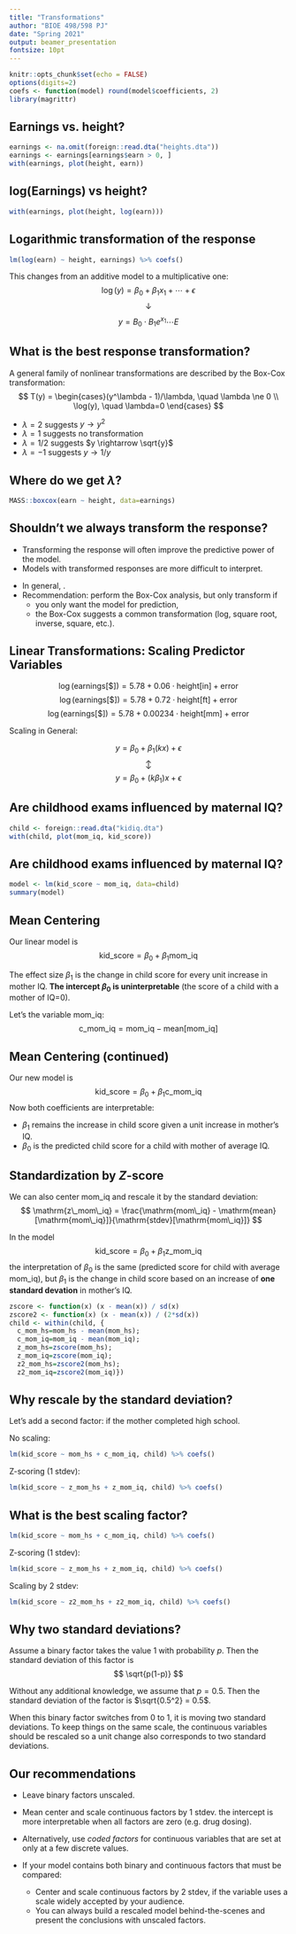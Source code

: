 ```yaml
---
title: "Transformations"
author: "BIOE 498/598 PJ"
date: "Spring 2021"
output: beamer_presentation
fontsize: 10pt
---
```


```r
knitr::opts_chunk$set(echo = FALSE)
options(digits=2)
coefs <- function(model) round(model$coefficients, 2)
library(magrittr)
```

## Earnings vs. height?

```r
earnings <- na.omit(foreign::read.dta("heights.dta"))
earnings <- earnings[earnings$earn > 0, ]
with(earnings, plot(height, earn))
```

## log(Earnings) vs height?

```r
with(earnings, plot(height, log(earn)))
```

## Logarithmic transformation of the response

```r
lm(log(earn) ~ height, earnings) %>% coefs()
```

\pause
This changes from an additive model to a multiplicative one:
$$ \log(y) = \beta_0 + \beta_1 x_1 + \cdots + \epsilon $$
$$\downarrow$$
$$ y = B_0\cdot B_1e^{x_1}\cdots E $$

## What is the best response transformation?

A general family of nonlinear transformations are described by the Box-Cox transformation:
$$ T(y) = \begin{cases}(y^\lambda - 1)/\lambda, \quad \lambda \ne 0 \\ \log(y), \quad \lambda=0 \end{cases} $$
\pause

- $\lambda=2$ suggests $y \rightarrow y^2$
- $\lambda=1$ suggests no transformation
- $\lambda=1/2$ suggests $y \rightarrow \sqrt{y}$
- $\lambda=-1$ suggests $y \rightarrow 1/y$

## Where do we get $\lambda$?

```r
MASS::boxcox(earn ~ height, data=earnings)
```

## Shouldn't we always transform the response?

- Transforming the response will often improve the predictive power of the model.
- Models with transformed responses are more difficult to interpret.

\pause

- In general, \textbf{there is always a tradeoff between prediction and interpretation}.
- Recommendation: perform the Box-Cox analysis, but only transform if
  - you only want the model for prediction, \emph{or}
  - the Box-Cox suggests a common transformation (log, square root, inverse, square, etc.).


## Linear Transformations: Scaling Predictor Variables

$$ \log(\mathrm{earnings[\$]}) = 5.78 + 0.06\cdot\mathrm{height[in]} + \mathrm{error} $$
$$ \log(\mathrm{earnings[\$]}) = 5.78 + 0.72\cdot\mathrm{height[ft]} + \mathrm{error} $$
$$ \log(\mathrm{earnings[\$]}) = 5.78 + 0.00234\cdot\mathrm{height[mm]} + \mathrm{error} $$


\pause
Scaling in General:

$$ y = \beta_0 + \beta_1(k x) + \epsilon $$
$$ \updownarrow $$
$$ y = \beta_0 + (k\beta_1)x + \epsilon $$

## Are childhood exams influenced by maternal IQ?

```r
child <- foreign::read.dta("kidiq.dta")
with(child, plot(mom_iq, kid_score))
```

## Are childhood exams influenced by maternal IQ?
```r
model <- lm(kid_score ~ mom_iq, data=child)
summary(model)
```

## Mean Centering

Our linear model is
$$ \mathrm{kid\_score} = \beta_0 + \beta_1\mathrm{mom\_iq} $$

The effect size $\beta_1$ is the change in child score for every unit increase in mother IQ. **The intercept $\beta_0$ is uninterpretable** (the score of a child with a mother of IQ=0).

\pause
Let's \emph{mean center} the variable mom_iq:
$$ \mathrm{c\_mom\_iq} = \mathrm{mom\_iq} - \mathrm{mean}[\mathrm{mom\_iq}] $$

## Mean Centering (continued)

Our new model is
$$ \mathrm{kid\_score} = \beta_0 + \beta_1\mathrm{c\_mom\_iq} $$
Now both coefficients are interpretable:

- $\beta_1$ remains the increase in child score given a unit increase in mother's IQ.
- $\beta_0$ is the predicted child score for a child with mother of average IQ.

## Standardization by $Z$-score

We can also center mom_iq and rescale it by the standard deviation:
$$ \mathrm{z\_mom\_iq} = \frac{\mathrm{mom\_iq} - \mathrm{mean}[\mathrm{mom\_iq}]}{\mathrm{stdev}[\mathrm{mom\_iq}]} $$

\pause
In the model
$$ \mathrm{kid\_score} = \beta_0 + \beta_1\mathrm{z\_mom\_iq} $$
the interpretation of $\beta_0$ is the same (predicted score for child with average mom_iq), but $\beta_1$ is the change in child score based on an increase of **one standard devation** in mother's IQ.

```r
zscore <- function(x) (x - mean(x)) / sd(x)
zscore2 <- function(x) (x - mean(x)) / (2*sd(x))
child <- within(child, {
  c_mom_hs=mom_hs - mean(mom_hs);
  c_mom_iq=mom_iq - mean(mom_iq);
  z_mom_hs=zscore(mom_hs); 
  z_mom_iq=zscore(mom_iq); 
  z2_mom_hs=zscore2(mom_hs); 
  z2_mom_iq=zscore2(mom_iq)})
```

## Why rescale by the standard deviation?

Let's add a second factor: if the mother completed high school.

No scaling:
```r
lm(kid_score ~ mom_hs + c_mom_iq, child) %>% coefs()
```

\pause
Z-scoring (1 stdev):
```r
lm(kid_score ~ z_mom_hs + z_mom_iq, child) %>% coefs()
```

## What is the best scaling factor?

```r
lm(kid_score ~ mom_hs + c_mom_iq, child) %>% coefs()
```
Z-scoring (1 stdev):
```r
lm(kid_score ~ z_mom_hs + z_mom_iq, child) %>% coefs()
```
\pause
Scaling by 2 stdev:
```r
lm(kid_score ~ z2_mom_hs + z2_mom_iq, child) %>% coefs()
```

## Why two standard deviations?

Assume a binary factor takes the value 1 with probability $p$. Then the standard deviation of this factor is
$$ \sqrt{p(1-p)} $$

\pause
Without any additional knowledge, we assume that $p=0.5$. Then the standard deviation of the factor is $\sqrt{0.5^2} = 0.5$.

\pause
\medskip
When this binary factor switches from 0 to 1, it is moving two standard deviations. To keep things on the same scale, the continuous variables should be rescaled so a unit change also corresponds to two standard deviations.

## Our recommendations

- Leave binary factors unscaled.
- Mean center and scale continuous factors by 1 stdev. \emph{unless} the intercept is more interpretable when all factors are zero (e.g. drug dosing).
- Alternatively, use *coded factors* for continuous variables that are set at only at a few discrete values.


- If your model contains both binary and continuous factors that must be compared:
  - Center and scale continuous factors by 2 stdev, \emph{except} if the variable uses a scale widely accepted by your audience.
  - You can always build a rescaled model behind-the-scenes and present the conclusions with unscaled factors.




